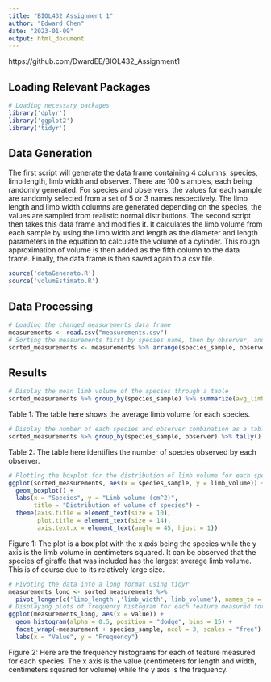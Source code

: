 ```yaml
---
title: "BIOL432 Assignment 1"
author: "Edward Chen"
date: "2023-01-09"
output: html_document
---
```

https://github.com/DwardEE/BIOL432_Assignment1

## Loading Relevant Packages

```r
# Loading necessary packages
library('dplyr')
library('ggplot2')
library('tidyr')
```

## Data Generation

The first script will generate the data frame containing 4 columns: species, limb length, limb width and observer. There are 100 s   amples, each being randomly generated. For species and observers, the values for each sample are randomly selected from a set of 5 or 3 names respectively. The limb length and limb width columns are generated depending on the species, the values are sampled from realistic normal distributions. The second script then takes this data frame and modifies it. It calculates the limb volume from each sample by using the limb width and length as the diameter and length parameters in the equation to calculate the volume of a cylinder. This rough approximation of volume is then added as the fifth column to the data frame. Finally, the data frame is then saved again to a csv file.

```r
source('dataGenerato.R')
source('volumEstimato.R')
```


## Data Processing

```r
# Loading the changed measurements data frame
measurements <- read.csv("measurements.csv")
# Sorting the measurements first by species name, then by observer, and finally by limb volume
sorted_measurements <- measurements %>% arrange(species_sample, observer, limb_volume)
```

## Results

```r
# Display the mean limb volume of the species through a table
sorted_measurements %>% group_by(species_sample) %>% summarize(avg_limb_volume = mean(limb_volume))
```

Table 1: The table here shows the average limb volume for each species.

```r
# Display the number of each species and observer combination as a table
sorted_measurements %>% group_by(species_sample, observer) %>% tally()
```

Table 2: The table here identifies the number of species observed by each observer.

```r
# Plotting the boxplot for the distribution of limb volume for each species
ggplot(sorted_measurements, aes(x = species_sample, y = limb_volume)) +
  geom_boxplot() +
  labs(x = "Species", y = "Limb volume (cm^2)",
       title = "Distribution of volume of species") +
  theme(axis.title = element_text(size = 10),
        plot.title = element_text(size = 14),
        axis.text.x = element_text(angle = 45, hjust = 1))
```

Figure 1: The plot is a box plot with the x axis being the species while the y axis is the limb volume in centimeters squared. It can be observed that the species of giraffe that was included has the largest average limb volume. This is of course due to its relatively large size.

```r
# Pivoting the data into a long format using tidyr
measurements_long <- sorted_measurements %>%
  pivot_longer(c('limb_length','limb_width','limb_volume'), names_to = "measurement", values_to = "value")
# Displaying plots of frequency histogram for each feature measured for each species
ggplot(measurements_long, aes(x = value)) +
  geom_histogram(alpha = 0.5, position = "dodge", bins = 15) +
  facet_wrap(~measurement + species_sample, ncol = 3, scales = "free") +
  labs(x = "Value", y = "Frequency")
```

Figure 2: Here are the frequency histograms for each of feature measured for each species. The x axis is the value (centimeters for length and width, centimeters squared for volume) while the y axis is the frequency. 
